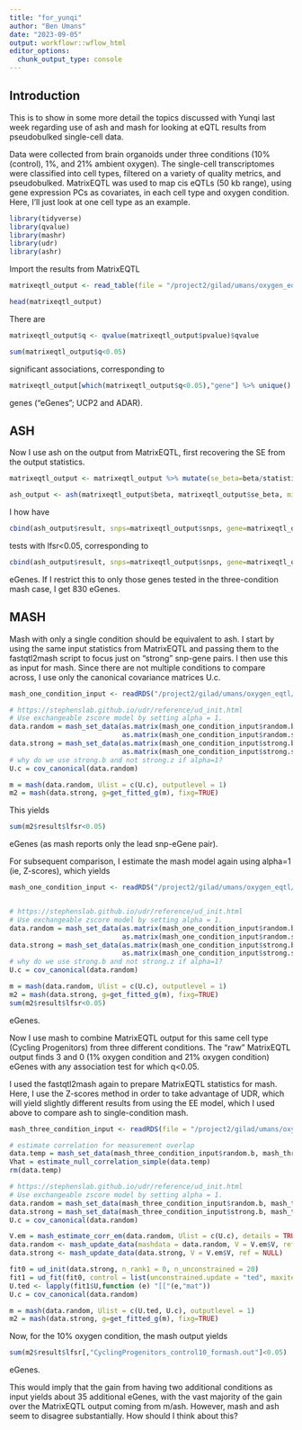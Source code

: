 ```yaml
---
title: "for_yunqi"
author: "Ben Umans"
date: "2023-09-05"
output: workflowr::wflow_html
editor_options:
  chunk_output_type: console
---
```



## Introduction
This is to show in some more detail the topics discussed with Yunqi last week regarding use of ash and mash for looking at eQTL results from pseudobulked single-cell data.

Data were collected from brain organoids under three conditions (10% (control), 1%, and 21% ambient oxygen).  The single-cell transcriptomes were classified into cell types, filtered on a variety of quality metrics, and pseudobulked.  MatrixEQTL was used to map cis eQTLs (50 kb range), using gene expression PCs as covariates, in each cell type and oxygen condition.  Here, I'll just look at one cell type as an example.
```r
library(tidyverse)
library(qvalue)
library(mashr)
library(udr)
library(ashr)
```


Import the results from MatrixEQTL
```r
matrixeqtl_output <- read_table(file = "/project2/gilad/umans/oxygen_eqtl/data/MatrixEQTL/output/combined_coarse_quality_filter10_072023/results_combined_control10_CyclingProgenitors_nominal.txt", col_names = TRUE)

head(matrixeqtl_output)
```

There are 
```r
matrixeqtl_output$q <- qvalue(matrixeqtl_output$pvalue)$qvalue

sum(matrixeqtl_output$q<0.05)
```
significant associations, corresponding to 
```r
matrixeqtl_output[which(matrixeqtl_output$q<0.05),"gene"] %>% unique() %>% nrow()
```
genes ("eGenes"; UCP2 and ADAR).

## ASH
Now I use ash on the output from MatrixEQTL, first recovering the SE from the output statistics.
```r
matrixeqtl_output <- matrixeqtl_output %>% mutate(se_beta=beta/statistic) 

ash_output <- ash(matrixeqtl_output$beta, matrixeqtl_output$se_beta, mixcompdist = "normal")
```

I how have 
```r
cbind(ash_output$result, snps=matrixeqtl_output$snps, gene=matrixeqtl_output$gene) %>% filter(lfsr<0.05) %>% nrow()
```
tests with lfsr<0.05, corresponding to 
```r
cbind(ash_output$result, snps=matrixeqtl_output$snps, gene=matrixeqtl_output$gene) %>% filter(lfsr<0.05) %>% pull(gene) %>% unique() %>% length()
```
eGenes.  If I restrict this to only those genes tested in the three-condition mash case, I get 830 eGenes.

## MASH

Mash with only a single condition should be equivalent to ash.  I start by using the same input statistics from MatrixEQTL and passing them to the fastqtl2mash script to focus just on "strong" snp-gene pairs.  I then use this as input for mash.  Since there are not multiple conditions to compare across, I use only the canonical covariance matrices U.c.

```r
mash_one_condition_input <- readRDS("/project2/gilad/umans/oxygen_eqtl/data/MatrixEQTL/output/combined_coarse_quality_filter10_072023/mash/MatrixEQTLSumStats_Cycling10only.mash.rds")

# https://stephenslab.github.io/udr/reference/ud_init.html
# Use exchangeable zscore model by setting alpha = 1. 
data.random = mash_set_data(as.matrix(mash_one_condition_input$random.b),
                            as.matrix(mash_one_condition_input$random.s), alpha = 0)
data.strong = mash_set_data(as.matrix(mash_one_condition_input$strong.b),
                            as.matrix(mash_one_condition_input$strong.s), alpha = 0)
# why do we use strong.b and not strong.z if alpha=1?
U.c = cov_canonical(data.random)

m = mash(data.random, Ulist = c(U.c), outputlevel = 1)
m2 = mash(data.strong, g=get_fitted_g(m), fixg=TRUE)
```

This yields
```r
sum(m2$result$lfsr<0.05)
```
eGenes (as mash reports only the lead snp-eGene pair).

For subsequent comparison, I estimate the mash model again using alpha=1 (ie, Z-scores), which yields
```r
mash_one_condition_input <- readRDS("/project2/gilad/umans/oxygen_eqtl/data/MatrixEQTL/output/combined_coarse_quality_filter10_072023/mash/MatrixEQTLSumStats_Cycling10only.mash.rds")


# https://stephenslab.github.io/udr/reference/ud_init.html
# Use exchangeable zscore model by setting alpha = 1. 
data.random = mash_set_data(as.matrix(mash_one_condition_input$random.b),
                            as.matrix(mash_one_condition_input$random.s), alpha = 1)
data.strong = mash_set_data(as.matrix(mash_one_condition_input$strong.b),
                            as.matrix(mash_one_condition_input$strong.s), alpha = 1)
# why do we use strong.b and not strong.z if alpha=1?
U.c = cov_canonical(data.random)

m = mash(data.random, Ulist = c(U.c), outputlevel = 1)
m2 = mash(data.strong, g=get_fitted_g(m), fixg=TRUE)
sum(m2$result$lfsr<0.05)
```
eGenes.

Now I use mash to combine MatrixEQTL output for this same cell type (Cycling Progenitors) from three different conditions.  The "raw" MatrixEQTL output finds 3 and 0 (1% oxygen condition and 21% oxygen condition) eGenes with any association test for which q<0.05.

I used the fastqtl2mash again to prepare MatrixEQTL statistics for mash.  Here, I use the Z-scores method in order to take advantage of UDR, which will yield slightly different results from using the EE model, which I used above to compare ash to single-condition mash.  

```r
mash_three_condition_input <- readRDS(file = "/project2/gilad/umans/oxygen_eqtl/data/MatrixEQTL/output/combined_coarse_quality_filter10_072023/mash/MatrixEQTLSumStats_CyclingProgenitorsonly.mash.rds")

# estimate correlation for measurement overlap
data.temp = mash_set_data(mash_three_condition_input$random.b, mash_three_condition_input$random.s)
Vhat = estimate_null_correlation_simple(data.temp)
rm(data.temp)

# https://stephenslab.github.io/udr/reference/ud_init.html
# Use exchangeable zscore model by setting alpha = 1. 
data.random = mash_set_data(mash_three_condition_input$random.b, mash_three_condition_input$random.s, V=Vhat, alpha = 1)
data.strong = mash_set_data(mash_three_condition_input$strong.b, mash_three_condition_input$strong.s, V=Vhat, alpha = 1)
U.c = cov_canonical(data.random)

V.em = mash_estimate_corr_em(data.random, Ulist = c(U.c), details = TRUE)
data.random <- mash_update_data(mashdata = data.random, V = V.em$V, ref = NULL)
data.strong <- mash_update_data(data.strong, V = V.em$V, ref = NULL)

fit0 = ud_init(data.strong, n_rank1 = 0, n_unconstrained = 20)
fit1 = ud_fit(fit0, control = list(unconstrained.update = "ted", maxiter  = 1e3), verbose=TRUE)
U.ted <- lapply(fit1$U,function (e) "[["(e,"mat"))
U.c = cov_canonical(data.random)

m = mash(data.random, Ulist = c(U.ted, U.c), outputlevel = 1)
m2 = mash(data.strong, g=get_fitted_g(m), fixg=TRUE)
```
Now, for the 10% oxygen condition, the mash output yields
```r
sum(m2$result$lfsr[,"CyclingProgenitors_control10_formash.out"]<0.05)
```
eGenes.  

This would imply that the gain from having two additional conditions as input yields about 35 additional eGenes, with the vast majority of the gain over the MatrixEQTL output coming from m/ash.  However, mash and ash seem to disagree substantially.  How should I think about this?

